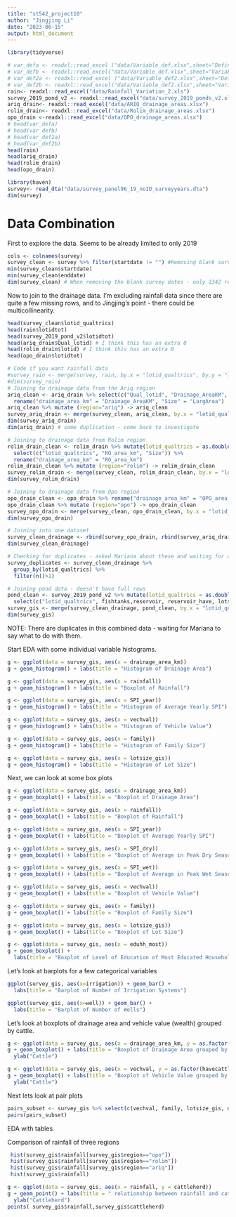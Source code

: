 ---
title: "st542_project10"
author: "Jingjing Li"
date: "2023-06-15"
output: html_document
---

```{r}
library(tidyverse)
```

```{r}
# var_defa <- readxl::read_excel ("data/Variable_def.xlsx",sheet="Definitions")
# var_defb <- readxl::read_excel("data/Variable_def.xlsx",sheet="VariableParkingLot_not_in_data ")
# var_def2a <- readxl::read_excel ("data/Variable_def2.xlsx",sheet="Definitions")
# var_def2b <- readxl::read_excel("data/Variable_def2.xlsx",sheet="VariableParkingLot_not_in_data ")
rain<- readxl::read_excel("data/Rainfall_Variation_2.xls")
survey_2019_pond_v2 <- readxl::read_excel("data/survey_2019_ponds_v2.xlsx")
ariq_drain<- readxl::read_excel("data/ARIQ_drainage_areas.xlsx")
rolim_drain<- readxl::read_excel("data/Rolim_drainage_areas.xlsx")
opo_drain <-readxl::read_excel("data/OPO_drainage_areas.xlsx")
# head(var_defa)
# head(var_defb)
# head(var_def2a)
# head(var_def2b)
head(rain)
head(ariq_drain)
head(rolim_drain)
head(opo_drain)
```
```{r}
library(haven)
survey<- read_dta("data/survey_panel96_19_noID_surveyyears.dta") 
dim(survey)
```

# Data Combination

First to explore the data. Seems to be already limited to only 2019

```{r}
cols <- colnames(survey)
survey_clean <- survey %>% filter(startdate != "") #Removing blank survey start dates
min(survey_clean$startdate)
min(survey_clean$enddate)
dim(survey_clean) # When removing the blank survey dates - only 1342 remain. Is this right?
```

Now to join to the drainage data. I'm excluding rainfall data since there are quite
a few missing rows, and to Jingjing's point - there could be multicollinearity.

```{r}
head(survey_clean$lotid_qualtrics)
head(rain$lotidtot)
head(survey_2019_pond_v2$lotidtot)
head(ariq_drain$Qual_lotid) # I think this has an extra 0
head(rolim_drain$lotid) # I think this has an extra 0
head(opo_drain$lotidtot)

# Code if you want rainfall data
#survey_rain <- merge(survey, rain, by.x = "lotid_qualtrics", by.y = "lotidtot")
#dim(survey_rain)
# Joining to drainage data from the Ariq region
ariq_clean <- ariq_drain %>% select(c("Qual_lotid", "Drainage_AreaKM", "LargArea")) %>%
  rename("drainage_area_km" = "Drainage_AreaKM", "Size" = "LargArea")
ariq_clean %>% mutate (region="ariq") -> ariq_clean
survey_ariq_drain <- merge(survey_clean, ariq_clean, by.x = "lotid_qualtrics", by.y = "Qual_lotid")
dim(survey_ariq_drain)
dim(ariq_drain) # some duplication - come back to investigate

# Joining to drainage data from Rolim region
rolim_drain_clean <- rolim_drain %>% mutate(lotid_qualtrics = as.double(ifelse(nchar(lotid) == 7 & substr(lotid, start = 7, stop = 7) == 0, substr(lotid, start = 0, stop = 6), ifelse(nchar(lotid) == 6 & substr(lotid, start = 6, stop = 6) == 0, substr(lotid, start = 0, stop = 5), lotid)))) %>%
  select(c("lotid_qualtrics", "RO_area_km", "Size")) %>%
  rename("drainage_area_km" = "RO_area_km")
rolim_drain_clean %>% mutate (region="rolim") -> rolim_drain_clean
survey_rolim_drain <- merge(survey_clean, rolim_drain_clean, by.x = "lotid_qualtrics", by.y = "lotid_qualtrics")
dim(survey_rolim_drain)

# Joining to drainage data from Opo region
opo_drain_clean <- opo_drain %>% rename("drainage_area_km" = "OPO_area_km")
opo_drain_clean %>% mutate (region="opo") -> opo_drain_clean
survey_opo_drain <- merge(survey_clean, opo_drain_clean, by.x = "lotid_qualtrics", by.y = "lotidtot")
dim(survey_opo_drain)

# Joining into one dataset
survey_clean_drainage <- rbind(survey_opo_drain, rbind(survey_ariq_drain, survey_rolim_drain))
dim(survey_clean_drainage)

# Checking for duplicates - asked Mariana about these and waiting for a response
survey_duplicates <- survey_clean_drainage %>% 
  group_by(lotid_qualtrics) %>% 
  filter(n()>1)

# Joining pond data - doesn't have full rows
pond_clean <- survey_2019_pond_v2 %>% mutate(lotid_qualtrics = as.double(ifelse(nchar(lotidtot) == 7 & substr(lotidtot, start = 7, stop = 7) == 0, substr(lotidtot, start = 0, stop = 6), ifelse(nchar(lotidtot) == 6 & substr(lotidtot, start = 6, stop = 6) == 0, substr(lotidtot, start = 0, stop = 5), lotidtot)))) %>%
  select(c("lotid_qualtrics", fishtanks,reservoir, reservoir_have, lotsize_GIS_ponds))
survey_gis <- merge(survey_clean_drainage, pond_clean, by.x = "lotid_qualtrics", by.y = "lotid_qualtrics", all.x = TRUE)
dim(survey_gis)


```
NOTE: There are duplicates in this combined data - waiting for Mariana to say what to do with them.

Start EDA with some individual variable histograms.

```{r}
g <- ggplot(data = survey_gis, aes(x = drainage_area_km))
g + geom_histogram() + labs(title = "Histogram of Drainage Area")

g <- ggplot(data = survey_gis, aes(x = rainfall))
g + geom_histogram() + labs(title = "Boxplot of Rainfall")

g <- ggplot(data = survey_gis, aes(x = SPI_year))
g + geom_histogram() + labs(title = "Histogram of Average Yearly SPI")

g <- ggplot(data = survey_gis, aes(x = vechval))
g + geom_histogram() + labs(title = "Histogram of Vehicle Value")

g <- ggplot(data = survey_gis, aes(x = family))
g + geom_histogram() + labs(title = "Histogram of Family Size")

g <- ggplot(data = survey_gis, aes(x = lotsize_gis))
g + geom_histogram() + labs(title = "Histogram of Lot Size")

```
Next, we can look at some box plots
```{r}
g <- ggplot(data = survey_gis, aes(x = drainage_area_km))
g + geom_boxplot() + labs(title = "Boxplot of Drainage Area")

g <- ggplot(data = survey_gis, aes(x = rainfall))
g + geom_boxplot() + labs(title = "Boxplot of Rainfall")

g <- ggplot(data = survey_gis, aes(x = SPI_year))
g + geom_boxplot() + labs(title = "Boxplot of Average Yearly SPI")

g <- ggplot(data = survey_gis, aes(x = SPI_dry))
g + geom_boxplot() + labs(title = "Boxplot of Average in Peak Dry Season")

g <- ggplot(data = survey_gis, aes(x = SPI_wet))
g + geom_boxplot() + labs(title = "Boxplot of Average in Peak Wet Season")

g <- ggplot(data = survey_gis, aes(x = vechval))
g + geom_boxplot() + labs(title = "Boxplot of Vehicle Value")

g <- ggplot(data = survey_gis, aes(x = family))
g + geom_boxplot() + labs(title = "Boxplot of Family Size")

g <- ggplot(data = survey_gis, aes(x = lotsize_gis))
g + geom_boxplot() + labs(title = "Boxplot of Lot Size")

g <- ggplot(data = survey_gis, aes(x = eduhh_most))
g + geom_boxplot() + 
  labs(title = "Boxplot of Level of Education of Most Educated Household Member")

```

Let's look at barplots for a few categorical variables


```{r}
ggplot(survey_gis, aes(x=irrigation)) + geom_bar() + 
  labs(title = "Barplot of Number of Irrigation Systems")

ggplot(survey_gis, aes(x=well)) + geom_bar() + 
  labs(title = "Barplot of Number of Wells")


```

Let's look at boxplots of drainage area and vehicle value (wealth) grouped by cattle.

```{r}
g <- ggplot(data = survey_gis, aes(x = drainage_area_km, y = as.factor(havecattle)))
g + geom_boxplot() + labs(title = "Boxplot of Drainage Area grouped by Cattle") +
  ylab("Cattle")

g <- ggplot(data = survey_gis, aes(x = vechval, y = as.factor(havecattle)))
g + geom_boxplot() + labs(title = "Boxplot of Vehicle Value grouped by Cattle") +
  ylab("Cattle")

```

Next lets look at pair plots

```{r}
pairs_subset <- survey_gis %>% select(c(vechval, family, lotsize_gis, drainage_area_km, SPI_year, havecattle, rainfall))
pairs(pairs_subset)
```
EDA with tables

Comparison of rainfall of three regions
```{r}
 hist(survey_gis$rainfall[survey_gis$region=="opo"]) 
 hist(survey_gis$rainfall[survey_gis$region=="rolim"]) 
 hist(survey_gis$rainfall[survey_gis$region=="ariq"]) 
 hist(survey_gis$rainfall)
```
```{r}
g <- ggplot(data = survey_gis, aes(x = rainfall, y = cattleherd))
g + geom_point() + labs(title = " relationship between rainfall and cattleherd ") +
  ylab("Cattleherd")
points( survey_gis$rainfall,survey_gis$cattleherd)
```

